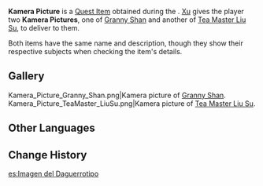 {{Item Infobox
|id           = 100708
|image        = Item Nameless Sketch.png
|type         = Quest Items
|description  = A picture printed out by the [[Kamera]]. It's very clear.
|source1      = Given during [[Snapshots]]
}}
'''Kamera Picture''' is a [[Quest Item]] obtained during the {{Quest|Snapshots}}. [[Xu]] gives the player two '''Kamera Pictures''', one of [[Granny Shan]] and another of [[Tea Master Liu Su]], to deliver to them.

Both items have the same name and description, though they show their respective subjects when checking the item's details.

==Gallery==
<gallery>
Kamera_Picture_Granny_Shan.png|Kamera picture of [[Granny Shan]].
Kamera_Picture_TeaMaster_LiuSu.png|Kamera picture of [[Tea Master Liu Su]].
</gallery>

==Other Languages==
{{Other Languages
|en      = Kamera Picture
|zhs     = 「留影机」印出的画
|zhs_rm  = "Liúyǐnjī" Yìnchū de Huà
|zht     = 「留影機」印出的畫
|zht_rm  = "Liúyǐnjī" Yìnchū de Huà
|ja      = 「写真機」が写した絵
|ja_rm   = "Shashinki" ga Utsushita E
|ko      = 「사진기」로 찍은 그림
|ko_rm   = "Sajingi"ro Jjigeun Geurim
|es      = Imagen del Daguerrotipo
|fr      = Photo prise avec le Daguerréotype
|ru      = Изображение фотокамеры
|th      = ภาพจาก "กล่องถ่ายรูป"
|th_rm   = 
|vi      = Hình in từ Máy Ảnh
|de      = Aufnahme des Fotoapparats
|id      = Foto
|pt      = Imagem do Aparelho Fotográfico
|tr      = Kamera Fotoğrafı
|it      = Foto della Fotokamera
}}

==Change History==
{{Change History|1.2}}

[[es:Imagen del Daguerrotipo]]